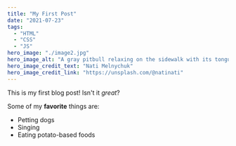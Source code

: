 ```yaml
---
title: "My First Post"
date: "2021-07-23"
tags:
  - "HTML"
  - "CSS"
  - "JS"
hero_image: "./image2.jpg"
hero_image_alt: "A gray pitbull relaxing on the sidewalk with its tongue hanging out"
hero_image_credit_text: "Nati Melnychuk"
hero_image_credit_link: "https://unsplash.com/@natinati"
---
```


This is my first blog post! Isn't it _great_?

Some of my **favorite** things are:

- Petting dogs
- Singing
- Eating potato-based foods

